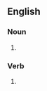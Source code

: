 {{also|Spangs|spångs}}

==English==

===Noun===
{{en-plural noun}}

# {{plural of|spang|lang=en}}

===Verb===
{{head|en|verb form}}

# {{en-third-person singular of|spang}}